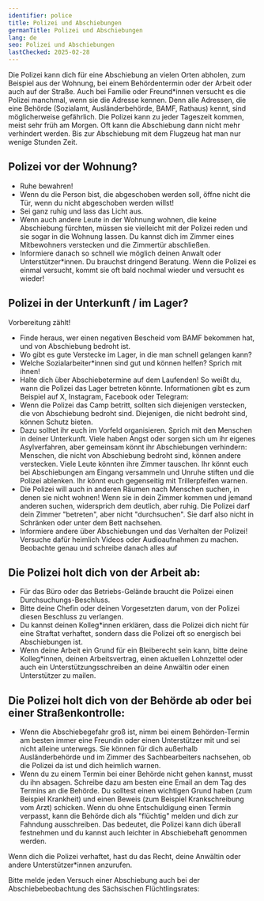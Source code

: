 ```yaml
---
identifier: police
title: Polizei und Abschiebungen
germanTitle: Polizei und Abschiebungen
lang: de
seo: Polizei und Abschiebungen
lastChecked: 2025-02-28
---
```



Die Polizei kann dich für eine Abschiebung an vielen Orten abholen, zum Beispiel aus der Wohnung, bei einem Behördentermin oder der Arbeit oder auch auf der Straße. 
Auch bei Familie oder Freund\*innen versucht es die Polizei manchmal, wenn sie die Adresse kennen.
Denn alle Adressen, die eine Behörde (Sozialamt, Ausländerbehörde, BAMF, Rathaus) kennt, sind möglicherweise gefährlich. 
Die Polizei kann zu jeder Tageszeit kommen, meist sehr früh am Morgen. Oft kann die Abschiebung dann nicht mehr verhindert werden. 
Bis zur Abschiebung mit dem Flugzeug hat man nur wenige Stunden Zeit.

## Polizei vor der Wohnung?

- Ruhe bewahren! 
- Wenn du die Person bist, die abgeschoben werden soll, öffne nicht die Tür, wenn du nicht abgeschoben werden willst! 
- Sei ganz ruhig und lass das Licht aus.
- Wenn auch andere Leute in der Wohnung wohnen, die keine Abschiebung fürchten, müssen sie vielleicht mit der Polizei reden und sie sogar in die Wohnung lassen. Du kannst dich im Zimmer eines Mitbewohners verstecken und die Zimmertür abschließen. 
- Informiere danach so schnell wie möglich deinen Anwalt oder Unterstützer\*innen. Du brauchst dringend Beratung. Wenn die Polizei es einmal versucht, kommt sie oft bald nochmal wieder und versucht es wieder!

## Polizei in der Unterkunft / im Lager?

Vorbereitung zählt!

- Finde heraus, wer einen negativen Bescheid vom BAMF bekommen hat, und von Abschiebung bedroht ist.
- Wo gibt es gute Verstecke im Lager, in die man schnell gelangen kann?
- Welche Sozialarbeiter\*innen sind gut und können helfen? Sprich mit ihnen!
- Halte dich über Abschiebetermine auf dem Laufenden! So weißt du, wann die Polizei das Lager betreten könnte. Informationen gibt es zum Beispiel auf X, Instagram, Facebook oder Telegram: <Address identifier="deportationalarm"></Address>
- Wenn die Polizei das Camp betritt, sollten sich diejenigen verstecken, die von Abschiebung bedroht sind. Diejenigen, die nicht bedroht sind, können Schutz bieten.
- Dazu solltet ihr euch im Vorfeld organisieren. Sprich mit den Menschen in deiner Unterkunft. Viele haben Angst oder sorgen sich um ihr eigenes Asylverfahren, aber gemeinsam könnt ihr Abschiebungen verhindern: Menschen, die nicht von Abschiebung bedroht sind, können andere verstecken. Viele Leute könnten ihre Zimmer tauschen. Ihr könnt euch bei Abschiebungen am Eingang versammeln und Unruhe stiften und die Polizei ablenken. Ihr könnt euch gegenseitig mit Trillerpfeifen warnen.
- Die Polizei will auch in anderen Räumen nach Menschen suchen, in denen sie nicht wohnen! Wenn sie in dein Zimmer kommen und jemand anderen suchen, widersprich dem deutlich, aber ruhig. Die Polizei darf dein Zimmer "betreten", aber nicht "durchsuchen". Sie darf also nicht in Schränken oder unter dem Bett nachsehen.
- Informiere andere über Abschiebungen und das Verhalten der Polizei! Versuche dafür heimlich Videos oder Audioaufnahmen zu machen. Beobachte genau und schreibe danach alles auf

## Die Polizei holt dich von der Arbeit ab:

- Für das Büro oder das Betriebs-Gelände braucht die Polizei einen Durchsuchungs-Beschluss.
- Bitte deine Chefin oder deinen Vorgesetzten darum, von der Polizei diesen Beschluss zu verlangen.
- Du kannst deinen Kolleg\*innen erklären, dass die Polizei dich nicht für eine Straftat verhaftet, sondern dass die Polizei oft so energisch bei Abschiebungen ist.
- Wenn deine Arbeit ein Grund für ein Bleiberecht sein kann, bitte deine Kolleg\*innen, deinen Arbeitsvertrag, einen aktuellen Lohnzettel oder auch ein Unterstützungsschreiben an deine Anwältin oder einen Unterstützer zu mailen.

## Die Polizei holt dich von der Behörde ab oder bei einer Straßenkontrolle:


- Wenn die Abschiebegefahr groß ist, nimm bei einem Behörden-Termin am besten immer eine Freundin oder einen Unterstützer mit und sei nicht alleine unterwegs. Sie können für dich außerhalb Ausländerbehörde und im Zimmer des Sachbearbeiters nachsehen, ob die Polizei da ist und dich heimlich warnen. 
- Wenn du zu einem Termin bei einer Behörde nicht gehen kannst, musst du ihn absagen. Schreibe dazu am besten eine Email an dem Tag des Termins an die Behörde. Du solltest einen wichtigen Grund haben (zum Beispiel Krankheit) und einen Beweis (zum Beispiel Krankschreibung vom Arzt) schicken. Wenn du ohne Entschuldigung einen Termin verpasst, kann die Behörde dich als "flüchtig" melden und dich zur Fahndung ausschreiben. Das bedeutet, die Polizei kann dich überall festnehmen und du kannst auch leichter in Abschiebehaft genommen werden. 

Wenn dich die Polizei verhaftet, hast du das Recht, deine Anwältin oder andere Unterstützer\*innen anzurufen.

Bitte melde jeden Versuch einer Abschiebung auch bei der Abschiebebeobachtung des Sächsischen Flüchtlingsrates: <Address identifier="sfr_abschiebemonitoring"></Address>
